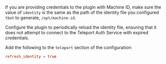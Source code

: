 If you are providing credentials to the plugin with Machine ID, make sure the
value of `identity` is the same as the path of the identity file you configured
`tbot` to generate, `/opt/machine-id`.

Configure the plugin to periodically reload the identity file, ensuring that it
does not attempt to connect to the Teleport Auth Service with expired
credentials.

Add the following to the `teleport` section of the configuration:

```toml
refresh_identity = true
```

